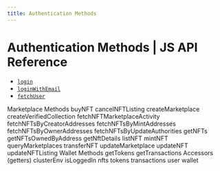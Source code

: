 ```yaml
---
title: Authentication Methods
---
```


# Authentication Methods | JS API Reference

- [`login`](/api-reference/js/authentication/login)
- [`loginWithEmail`](/api-reference/js/authentication/loginWithEmail)
- [`fetchUser`](/api-reference/js/authentication/fetchUser)

Marketplace Methods
buyNFT
cancelNFTListing
createMarketplace
createVerifiedCollection
fetchNFTMarketplaceActivity
fetchNFTsByCreatorAddresses
fetchNFTsByMintAddresses
fetchNFTsByOwnerAddresses
fetchNFTsByUpdateAuthorities
getNFTs
getNFTsOwnedByAddress
getNftDetails
listNFT
mintNFT
queryMarketplaces
transferNFT
updateMarketplace
updateNFT
updateNFTListing
Wallet Methods
getTokens
getTransactions
Accessors (getters)
clusterEnv
isLoggedIn
nfts
tokens
transactions
user
wallet